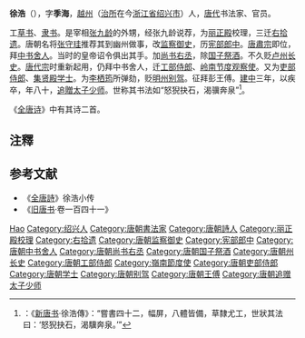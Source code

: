 {{Otheruses|徐浩}}
'''徐浩'''（{{bd|703年||782年|catIdx=X}}），字'''季海'''，[[越州|越州]]（[[治所|治所]]在今[[浙江省|浙江省]][[绍兴市|绍兴市]]）人，[[唐朝|唐代]]书法家、官员。

工[[草书|草书]]、[[隶书|隶书]]。是宰相[[张九龄|张九龄]]的外甥，经张九龄说荐，为[[丽正殿|丽正殿]]校理，三迁[[右拾遗|右拾遗]]。唐朝名将[[张守珪|张守珪]]推荐其到幽州做事，改[[监察御史|监察御史]]，历[[宪部郎中|宪部郎中]]。[[唐肅宗|唐肅宗]]即位，拜[[中书舍人|中书舍人]]。当时的皇帝诏令俱出其手。加[[尚书右丞|尚书右丞]]，除[[国子监|国子祭酒]]。不久贬[[卢州_(南梁)|卢州]][[长史|长史]]。[[唐代宗|唐代宗]]时重新起用，仍拜中书舍人，迁[[工部侍郎|工部侍郎]]、[[岭南节度观察使|岭南节度观察使]]。又为[[吏部侍郎|吏部侍郎]]、[[集贤殿学士|集贤殿学士]]。为[[李栖筠|李栖筠]]所弹劾，贬[[明州_(开元)|明州]][[别驾|别驾]]。征拜彭王傅。[[建中_(唐朝)|建中]]三年，以疾卒，年八十，[[追贈|追贈]][[东宫三师|太子少师]]。世称其书法如“怒猊抉石，渴骥奔泉”<ref>：《[[新唐书|新唐书]]·徐浩傳》：“嘗書四十二，幅屏，八體皆備，草隸尤工，世狀其法曰：‘怒猊抉石，渴驥奔泉。’”</ref>。

《[[全唐詩|全唐诗]]》中有其诗二首。

== 注釋 ==
<references/>

== 参考文献 ==
*《[[全唐詩|全唐詩]]》徐浩小传
*《[[旧唐书|旧唐书]]·卷一百四十一》

{{Authority control}}
{{DEFAULTSORT:Xu徐}}
[[Category:徐姓|Hao]]
[[Category:绍兴人|Category:绍兴人]]
[[Category:唐朝書法家|Category:唐朝書法家]]
[[Category:唐朝詩人|Category:唐朝詩人]]
[[Category:丽正殿校理|Category:丽正殿校理]]
[[Category:右拾遗|Category:右拾遗]]
[[Category:唐朝监察御史|Category:唐朝监察御史]]
[[Category:宪部郎中|Category:宪部郎中]]
[[Category:唐朝中书舍人|Category:唐朝中书舍人]]
[[Category:唐朝尚书右丞|Category:唐朝尚书右丞]]
[[Category:唐朝国子祭酒|Category:唐朝国子祭酒]]
[[Category:唐朝州长史|Category:唐朝州长史]]
[[Category:唐朝工部侍郎|Category:唐朝工部侍郎]]
[[Category:嶺南節度使|Category:嶺南節度使]]
[[Category:唐朝吏部侍郎|Category:唐朝吏部侍郎]]
[[Category:唐朝学士|Category:唐朝学士]]
[[Category:唐朝别驾|Category:唐朝别驾]]
[[Category:唐朝王傅|Category:唐朝王傅]]
[[Category:唐朝追赠太子少师|Category:唐朝追赠太子少师]]